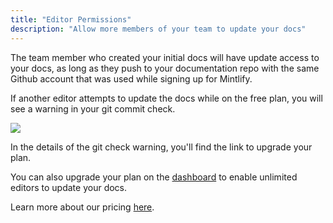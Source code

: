 ```yaml
---
title: "Editor Permissions"
description: "Allow more members of your team to update your docs"
---
```


The team member who created your initial docs will have update access to your docs, as long as they push to your documentation repo with the same Github account that was used while signing up for Mintlify.

If another editor attempts to update the docs while on the free plan, you will see a warning in your git commit check.

<Frame>
  <img src="/images/editor-gate.png" />
</Frame>

In the details of the git check warning, you'll find the link to upgrade your plan.

You can also upgrade your plan on the [dashboard](https://dashboard.mintlify.com) to enable unlimited editors to update your docs.

Learn more about our pricing [here](https://mintlify.com/pricing).
